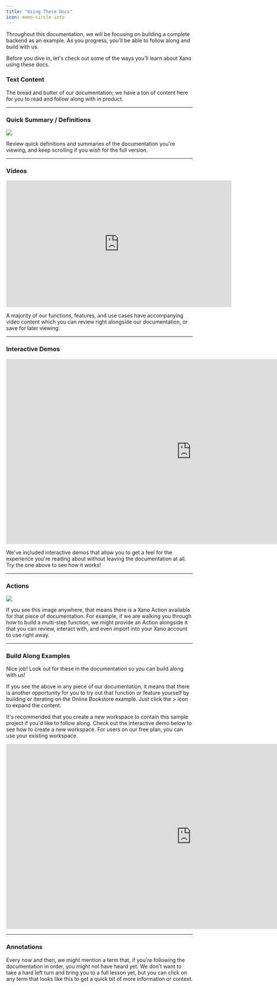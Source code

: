 ```yaml
---
title: "Using These Docs"
icon: memo-circle-info
---
```


Throughout this documentation, we will be focusing on building a complete backend as an example. As you progress, you'll be able to follow along and build with us.

Before you dive in, let's check out some of the ways you'll learn about Xano using these docs.

### Text Content

The bread and butter of our documentation; we have a ton of content here for you to read and follow along with in product.

***

### Quick Summary / Definitions

<Frame caption="">
  <img src="/images/37e2800a-image.jpeg" />
</Frame>

Review quick definitions and summaries of the documentation you're viewing, and keep scrolling if you wish for the full version.

***

### Videos

<Frame>
  <iframe width="609" height="342" src="https://www.youtube.com/embed/BNsTwetjodY" title="To-do App Build Along (PART 1): Security &amp; Premiddleware for Role Based Access" frameborder="0" allow="accelerometer; autoplay; clipboard-write; encrypted-media; gyroscope; picture-in-picture; web-share" referrerpolicy="strict-origin-when-cross-origin" allowfullscreen></iframe>
</Frame>

A majority of our functions, features, and use cases have accompanying video content which you can review right alongside our documentation, or save for later viewing.

***

### Interactive Demos

<Frame>
  <iframe width="1000" height="500" src="https://demo.arcade.software/NvBUmlluPQHTZgocPPX5?embed" title="YouTube video player" frameborder="0" allow="accelerometer; autoplay; clipboard-write; encrypted-media; gyroscope; picture-in-picture" allowfullscreen ></iframe>
</Frame>

We've included interactive demos that allow you to get a feel for the experience you're reading about without leaving the documentation at all. Try the one above to see how it works!

***

### Actions

<Frame>
  <img src="/images/7a1013f4-image.jpeg" />
</Frame>

If you see this image anywhere, that means there is a Xano Action available for that piece of documentation. For example, if we are walking you through how to build a multi-step function, we might provide an Action alongside it that you can review, interact with, and even import into your Xano account to use right away.

***

### Build Along Examples

<Accordion title="📚 Build-along Example: Online Bookstore">
Nice job! Look out for these in the documentation so you can build along with us!

</Accordion>

If you see the above in any piece of our documentation, it means that there is another opportunity for you to try out that function or feature yourself by building or iterating on the Online Bookstore example. Just click the > icon to expand the content.

It's recommended that you create a new workspace to contain this sample project if you'd like to follow along. Check out the interactive demo below to see how to create a new workspace. For users on our free plan, you can use your existing workspace.

<Frame>
  <iframe width="1000" height="500" src="https://demo.arcade.software/G6QBgxqguhEcRmofdHwJ?embed" title="YouTube video player" frameborder="0" allow="accelerometer; autoplay; clipboard-write; encrypted-media; gyroscope; picture-in-picture" allowfullscreen ></iframe>
</Frame>

***

### Annotations

Every now and then, we might mention a term that, if you're following the documentation in order, you might not have heard yet. We don't want to take a hard left turn and bring you to a full lesson yet, but you can click on any term that <Tooltip tip="Great job! This is what you'll see when clicking these terms throughout the documentation.">looks like this</Tooltip> to get a quick bit of more information or context.
